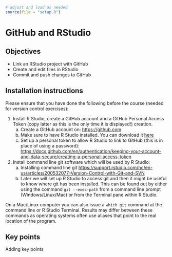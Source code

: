 ```r
# adjust and load as needed
source(file = "setup.R")
```

# GitHub and RStudio

## Objectives
:::objectives

* Link an RStudio project with GitHub
* Create and edit files in RStudio
* Commit and push changes to GitHub
:::

## Installation instructions

Please ensure that you have done the following before the course (needed for version control exercises):

1. Install R Studio, create a GitHub account and a GitHub Personal Access Token (copy latter as this is the only time it is displayed!) creation.
    a. Create a GitHub account on: [https://github.com](https://github.com)
    b. Make sure to have R Studio installed. You can download it [here](https://www.rstudio.com/products/rstudio/download/)
    c. Set up a personal token to allow R Studio to link to GitHub (this is in place of using a password): 
[https://docs.github.com/en/authentication/keeping-your-account-and-data-secure/creating-a-personal-access-token](https://docs.github.com/en/authentication/keeping-your-account-and-data-secure/creating-a-personal-access-token)

2. Install command line git software which will be used by R Studio:
    a. Installing command line git
[https://support.rstudio.com/hc/en-us/articles/200532077-Version-Control-with-Git-and-SVN](https://support.rstudio.com/hc/en-us/articles/200532077-Version-Control-with-Git-and-SVN)
    b. Later we will set up R Studio to access git and then it might be useful to know where git has been installed. This can be found out by either using the command `git --exec-path` from a command line prompt (Windows/Linux/Mac) or from the Terminal pane within R Studio.

On a Mac/Linux computer you can also issue a `which git` command at the command line or R Studio Terminal. Results may differ between these commands as operating systems often use aliases that point to the real location of the program.

## Key points

:::keypoints
Adding key points
:::
